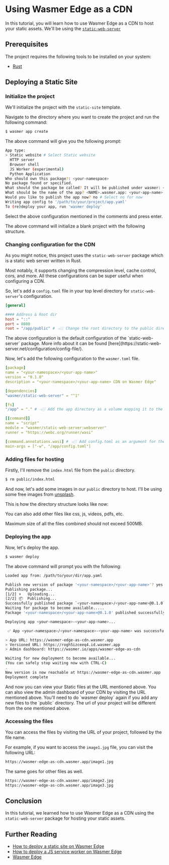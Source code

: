 
# Using Wasmer Edge as a CDN

In this tutorial, you will learn how to use Wasmer Edge as a CDN to host your static assets. We'll be using the [`static-web-server`](https://wasmer.io/wasmer/static-web-server)

## Prerequisites

The project requires the following tools to be installed on your system:

- [Rust](https://www.rust-lang.org/tools/install)

## Deploying a Static Site

<Steps>

<Install />

<CliVersionCallout />

<Login />

### Initialize the project

We'll initialize the project with the `static-site` template.

Navigate to the directory where you want to create the project and run the following command:

```bash
$ wasmer app create
```

The above command will give you the following prompt:

```bash
App type:
> Static website # Select Static website
  HTTP server
  Browser shell
  JS Worker (experimental)
  Python Application
Who should own this package?: <your-namespace>
No package found or specified.
What should the package be called? It will be published under wasmer: <your-app-name> # This will be the package name of your CDN
What should be the name of the app? <NAME>.wasmer.app: <your-app-name> # This will be the name of your app
Would you like to publish the app now? no # Select no for now
Writing app config to '/path/to/your/project/app.yaml'
To (re)deploy your app, run 'wasmer deploy'
```

Select the above configuration mentioned in the comments and press enter.

The above command will initialize a blank project with the following structure.

<FileTree>
  <FileTree.Folder name="your-top-level-dir" defaultOpen>
    <FileTree.Folder name="public" defaultOpen>
      <FileTree.File name="index.html" />
    </FileTree.Folder>
    <FileTree.File name="app.yaml" />
    <FileTree.File name="wasmer.toml" />
  </FileTree.Folder>
</FileTree>

### Changing configuration for the CDN

As you might notice, this project uses the `static-web-server` package which is a static web server written in Rust.

Most notably, it supports changing the compression level, cache control, cors, and more.
All these configurations can be super useful when configuring a CDN.

So, let's add a `config.toml` file in your top level directory for `static-web-server`'s configuration.

```toml
[general]

#### Address & Root dir
host = "::"
port = 8080
root = "/app/public" # 👈🏼 Change the root directory to the public directory for static assets
```

<Callout type="info" emoji="ℹ️">
  The above configuration is the default configuration of the
  `static-web-server` package. More info about it can be found
  [here](https://static-web-server.net/configuration/config-file/).
</Callout>

Now, let's add the following configuration to the `wasmer.toml` file.

```yaml
[package]
name = "<your-namespace>/<your-app-name>"
version = "0.1.0"
description = "<your-namespace>/<your-app-name> CDN on Wasmer Edge"

[dependencies]
"wasmer/static-web-server" = "^1"

[fs]
"/app" = "." # 👈🏼 Add the app directory as a volume mapping it to the root directory

[[command]]
name = "script"
module = "wasmer/static-web-server:webserver"
runner = "https://webc.org/runner/wasi"

[command.annotations.wasi] # 👈🏼 Add config.toml as an argument for the webserver
main-args = ["-w", "/app/config.toml"]
```

### Adding files for hosting

Firstly, I'll remove the `index.html` file from the `public` directory.

```bash
$ rm public/index.html
```

And now, let's add some images in our `public` directory to host. I'll be using some free images from [unsplash](https://unsplash.com/).

This is how the directory structure looks like now:

<FileTree>
  <FileTree.Folder name="your-top-level-dir" defaultOpen>
    <FileTree.Folder name="public" defaultOpen>
      <FileTree.File name="image1.jpg" />
      <FileTree.File name="image2.jpg" />
      <FileTree.File name="image3.jpg" />
    </FileTree.Folder>
    <FileTree.File name="app.yaml" />
    <FileTree.File name="wasmer.toml" />
  </FileTree.Folder>
</FileTree>

You can also add other files like css, js, videos, pdfs, etc.

<Callout type="warning" emoji="⚠️">
  Maximum size of all the files combined should not exceed 500MB.
</Callout>

### Deploying the app

Now, let's deploy the app.

```bash
$ wasmer deploy
```

The above command will prompt you with the following:

```bash
Loaded app from: /path/to/your/dir/app.yaml

Publish new version of package '<your-namespace>/<your-app-name>'? yes
Publishing package...
[1/2] ⬆️   Uploading...
[2/2] 📦  Publishing...
Successfully published package `<your-namespace>/<your-app-name>@0.1.0`
Waiting for package to become available.....
Package '<your-namespace>/<your-app-name>@0.1.0' published successfully!

Deploying app <your-namespace>-<your-app-name>...

 ✅ App <your-namespace>/<your-namespace>-<your-app-name> was successfully deployed!

> App URL: https://wasmer-edge-as-cdn.wasmer.app
> Versioned URL: https://rogh5izceeq4.id.wasmer.app
> Admin dashboard: https://wasmer.io/apps/wasmer-edge-as-cdn

Waiting for new deployment to become available...
(You can safely stop waiting now with CTRL-C)
.
New version is now reachable at https://wasmer-edge-as-cdn.wasmer.app
Deployment complete
```

<Callout type="info" emoji="ℹ️">
  And now you can view your Static files at the URL mentioned above. You can
  also view the admin dashboard of your CDN by visiting the URL mentioned above.
</Callout>

<Callout type="info" emoji="🌐">
  You'll need to do `wasmer deploy` again if you add any new files to the
  `public` directory.
</Callout>

<Callout type="warning" emoji="🚧">
  The url of your project will be different from the one mentioned above.
</Callout>

### Accessing the files

You can access the files by visiting the URL of your project, followed by the file name.

For example, if you want to access the `image1.jpg` file, you can visit the following URL:

```bash
https://wasmer-edge-as-cdn.wasmer.app/image1.jpg
```

The same goes for other files as well.

```bash
https://wasmer-edge-as-cdn.wasmer.app/image2.jpg
https://wasmer-edge-as-cdn.wasmer.app/image3.jpg
```

</Steps>

## Conclusion

In this tutorial, we learned how to use Wasmer Edge as a CDN using the `static-web-server` package for hosting your static assets.

## Further Reading

- [How to deploy a static site on Wasmer Edge](/edge/quickstart/static-site)
- [How to deploy a JS service worker on Wasmer Edge](/edge/quickstart/js-wintercg)
- [Wasmer Edge](https://wasmer.io/products/edge)
